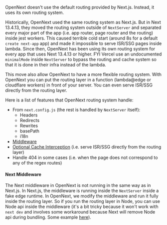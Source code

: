 OpenNext doesn't use the default routing provided by Next.js. Instead, it uses its own routing system. 

Historically, OpenNext used the same routing system as Next.js. But in Next 13.4.13, they moved the routing system outside of `NextServer` and separated every major part of the app (i.e. app router, page router and the routing) inside jest workers. This caused terrible cold start (around 8s for a default `create next-app` app) and made it impossible to serve ISR/SSG pages inside lambda. Since then, OpenNext has been using its own routing system for every app that uses Next 13.4.13 or higher. FYI Vercel use an undocumented `minimalMode` inside `NextServer` to bypass the routing and cache system so that it is done in their infra instead of the lambda.

This move also allow OpenNext to have a more flexible routing system. With OpenNext you can put the routing layer in a function (lambda@edge or cloudflare workers) in front of your server. You can even serve ISR/SSG directly from the routing layer.

Here is a list of features that OpenNext routing system handle:

- From `next.config.js` (the rest is handled by `NextServer` itself): 
  - Headers
  - Redirects
  - Rewrites
  - basePath
  - i18n
- [Middleware](#next-middleware)
- [Optional Cache Interception](/inner_workings/cache_interception) (i.e. serve ISR/SSG directly from the routing layer)
- Handle 404 in some cases (i.e. when the page does not correspond to any of the regex routes)


#### Next Middleware

The Next middleware in OpenNext is not running in the same way as in Next.js. In Next.js, the middleware is running inside the `NextServer` inside a fake edge runtime. In OpenNext, we modify the middleware and run it fully inside the routing layer. So if you run the routing layer in Node, you can use Node api inside the middleware (it's a bit tricky because it won't work with `next dev` and involves some workaround because Next will remove Node api during bundling. Some example [here](/config/custom_overrides#define-a-global-to-use-node-in-the-middleware)).